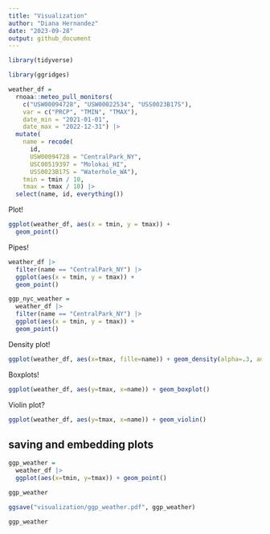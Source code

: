 ```yaml
---
title: "Visualization"
author: "Diana Hernandez"
date: "2023-09-28"
output: github_document
---
```


```r
library(tidyverse)
```

```r
library(ggridges)
```


```r
weather_df = 
  rnoaa::meteo_pull_monitors(
    c("USW00094728", "USW00022534", "USS0023B17S"),
    var = c("PRCP", "TMIN", "TMAX"), 
    date_min = "2021-01-01",
    date_max = "2022-12-31") |>
  mutate(
    name = recode(
      id, 
      USW00094728 = "CentralPark_NY", 
      USC00519397 = "Molokai_HI",
      USS0023B17S = "Waterhole_WA"),
    tmin = tmin / 10,
    tmax = tmax / 10) |>
  select(name, id, everything())
```

Plot!

```r
ggplot(weather_df, aes(x = tmin, y = tmax)) + 
  geom_point()
```

Pipes!

```r
weather_df |> 
  filter(name == "CentralPark_NY") |> 
  ggplot(aes(x = tmin, y = tmax)) + 
  geom_point()
```

```r
ggp_nyc_weather = 
  weather_df |> 
  filter(name == "CentralPark_NY") |> 
  ggplot(aes(x = tmin, y = tmax)) + 
  geom_point()
```

Density plot!

```r
ggplot(weather_df, aes(x=tmax, fille=name)) + geom_density(alpha=.3, adjust=.75)
```

Boxplots!

```r
ggplot(weather_df, aes(y=tmax, x=name)) + geom_boxplot()
```

Violin plot?

```r
ggplot(weather_df, aes(y=tmax, x=name)) + geom_violin()
```

## saving and embedding plots

```r
ggp_weather = 
  weather_df |>
  ggplot(aes(x=tmin, y=tmax)) + geom_point()

ggp_weather

ggsave("visualization/ggp_weather.pdf", ggp_weather)
```

```r
ggp_weather
```

